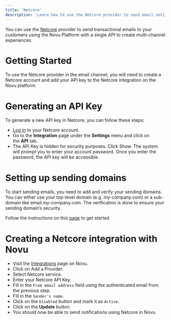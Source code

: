 ```yaml
---
title: 'Netcore'
description: 'Learn how to use the Netcore provider to send email notifications using Novu'
---
```


You can use the [Netcore](https://netcorecloud.com/) provider to send transactional emails to your customers using the Novu Platform with a single API to create multi-channel experiences.

# Getting Started

To use the Netcore provider in the email channel, you will need to create a Netcore account and add your API key to the Netcore integration on the Novu platform.

# Generating an API Key

To generate a new API key in Netcore, you can follow these steps:

- [Log in](https://email.netcorecloud.com/) to your Netcore account.
- Go to the **Integration** page under the **Settings** menu and click on the **API** tab.
- The API Key is hidden for security purposes. Click Show. The system will prompt you to enter your account password. Once you enter the password, the API key will be accessible.

# Setting up sending domains

To start sending emails, you need to add and verify your sending domains. You can either use your top-level domain (e.g. my-company.com) or a sub-domain like email.my-company.com. The verification is done to ensure your sending domain’s security.

Follow the instructions on this [page](https://emaildocs.netcorecloud.com/docs/what-is-a-sending-domain-how-to-set-up-sending-domains) to get started

# Creating a Netcore integration with Novu

- Visit the [Integrations](https://dashboard-v2.novu.co/integrations?utm_campaign=docs-netcore) page on Novu.
- Click on Add a Provider.
- Select Netcore service.
- Enter your Netcore API Key.
- Fill in the `From email address` field using the authenticated email from the previous step.
- Fill in the `Sender's name`.
- Click on the `Disabled` button and mark it as `Active`.
- Click on the **Update** button.
- You should now be able to send notifications using Netcore in Novu.
